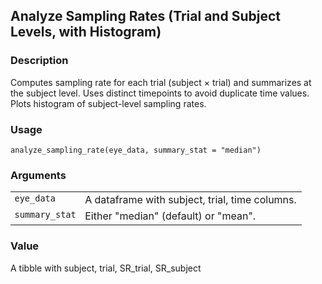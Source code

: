 
## Analyze Sampling Rates (Trial and Subject Levels, with Histogram) {.unnumbered}


### Description

Computes sampling rate for each trial (subject × trial) and summarizes at the subject level.
Uses distinct timepoints to avoid duplicate time values. Plots histogram of subject-level sampling rates.



### Usage

<pre><code class='language-R'>analyze_sampling_rate(eye_data, summary_stat = "median")
</code></pre>


### Arguments

<table>
<tr><td style = "white-space: collapse; font-family: monospace; vertical-align: top"><code id="eye_data">eye_data</code></td>
<td>
A dataframe with subject, trial, time columns.
</td></tr>
<tr><td style = "white-space: collapse; font-family: monospace; vertical-align: top"><code id="summary_stat">summary_stat</code></td>
<td>
Either &quot;median&quot; (default) or &quot;mean&quot;.
</td></tr>
</table>


### Value

A tibble with subject, trial, SR_trial, SR_subject


